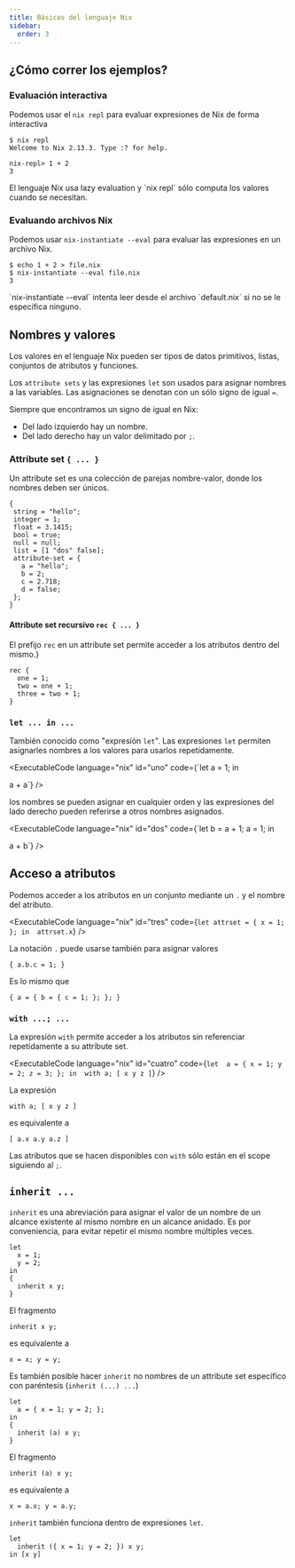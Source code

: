 ```yaml
---
title: Básicos del lenguaje Nix
sidebar:
  order: 3
---
```



## ¿Cómo correr los ejemplos?

### Evaluación interactiva

Podemos usar el `nix repl` para evaluar expresiones de Nix de forma interactiva

```code :language bash :eval false
$ nix repl
Welcome to Nix 2.13.3. Type :? for help.

nix-repl> 1 + 2
3
```
<Aside type="note">
El lenguaje Nix usa lazy evaluation y `nix repl` sólo computa los valores cuando se
necesitan.
</Aside>

### Evaluando archivos Nix

Podemos usar `nix-instantiate --eval` para evaluar las expresiones en un 
archivo Nix.

```code :language bash :eval false
$ echo 1 + 2 > file.nix
$ nix-instantiate --eval file.nix
3
```
<Aside text="note">
`nix-instantiate --eval` intenta leer desde el archivo `default.nix` si no se le 
especifica ninguno.
</Aside>

## Nombres y valores

Los valores en el lenguaje Nix pueden ser tipos de datos primitivos, listas, conjuntos
de atributos y funciones.

Los `attribute sets` y las expresiones `let` son usados para asignar nombres a las 
variables. Las asignaciones se denotan con un sólo signo de igual `=`.

Siempre que encontramos un signo de igual en Nix:

- Del lado izquierdo hay un nombre.
- Del lado derecho hay un valor delimitado por `;`.

### Attribute set `{ ... }`

Un attribute set es una colección de parejas nombre-valor, donde los nombres deben 
ser únicos.

 ```code :language nix :eval false
{
  string = "hello";
  integer = 1;
  float = 3.1415;
  bool = true;
  null = null;
  list = [1 "dos" false];
  attribute-set = {
    a = "hello";
    b = 2;
    c = 2.718;
    d = false;
  };
}
 ```
#### Attribute set recursivo `rec { ... }`
El prefijo `rec` en un attribute set permite acceder a los atributos dentro del mismo.}

```code :language nix :eval false
rec {
  one = 1;
  two = one + 1;
  three = two + 1;
}
```
### `let ... in ...`
También conocido como "expresión `let`". Las expresiones `let` permiten asignarles
nombres a los valores para usarlos repetidamente.

<ExecutableCode
  language="nix"
  id="uno"
  code={`let 
  a = 1;
in 

a + a`}
/>

los nombres se pueden asignar en cualquier orden y las expresiones del lado derecho
pueden referirse a otros nombres asignados.

<ExecutableCode
  language="nix"
  id="dos"
  code={`let 
  b = a + 1;
  a = 1;
in

a + b`}
/>
## Acceso a atributos

Podemos acceder a los atributos en un conjunto mediante un `.` y el nombre del
atributo.

<ExecutableCode
  language="nix"
  id="tres"
  code={`let
  attrset = { x = 1; };
in 
  attrset.x`}
/>

La notación `.` puede usarse también para asignar valores

```code :language nix :eval false
{ a.b.c = 1; }
```
Es lo mismo que 

```code :language nix :eval false
{ a = { b = { c = 1; }; }; }
```

### `with ...; ...`

La expresión `with` permite acceder a los atributos sin referenciar repetidamente 
a su attribute set.

<ExecutableCode
  language="nix"
  id="cuatro"
  code={`let 
    a = {
      x = 1;
      y = 2;
      z = 3;
    };
in 
with a; [ x y z ]`}
/>


La expresión 
```code :language nix :eval false
with a; [ x y z ]
```
es equivalente a 
```code :language nix :eval false
[ a.x a.y a.z ]
```
Las atributos que se hacen disponibles con `with` sólo están en el scope siguiendo
al `;`.

## `inherit ...`
`inherit` es una abreviación para asignar el valor de un nombre de un alcance
existente al mismo nombre en un alcance anidado. Es por conveniencia, para evitar
repetir el mismo nombre múltiples veces.

```code :language nix :eval false 
let 
  x = 1;
  y = 2;
in 
{
  inherit x y;
}
```

El fragmento 
```code :language nix :eval false
inherit x y;
```
es equivalente a 
```code :language nix :eval false
x = x; y = y;
```
Es también posible hacer `inherit` no nombres de un attribute set específico con 
paréntesis (`inherit (...) ...`)

```code :language nix :eval false
let
  a = { x = 1; y = 2; };
in 
{
  inherit (a) x y; 
}
```
El fragmento 
```code :language nix :eval false
inherit (a) x y;
```
es equivalente a 

```code :language nix :eval false
x = a.x; y = a.y;
```
`inherit` también funciona dentro de expresiones `let`.

```code :language nix :eval false
let 
  inherit ({ x = 1; y = 2; }) x y;
in [x y]
```
